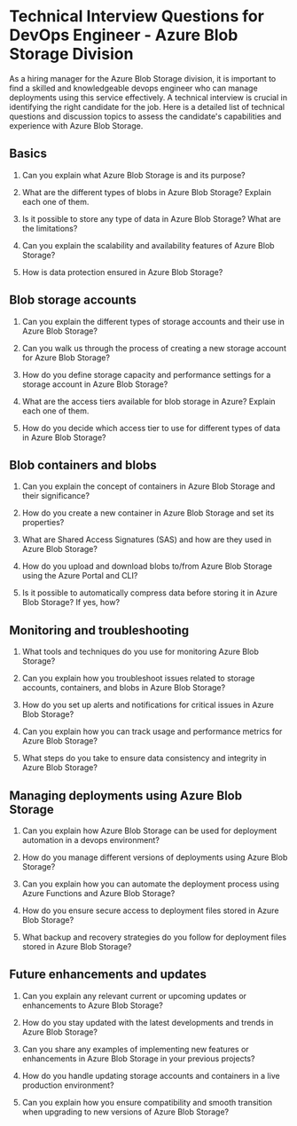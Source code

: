 

# Technical Interview Questions for DevOps Engineer - Azure Blob Storage Division

As a hiring manager for the Azure Blob Storage division, it is important to find a skilled and knowledgeable devops engineer who can manage deployments using this service effectively. A technical interview is crucial in identifying the right candidate for the job. Here is a detailed list of technical questions and discussion topics to assess the candidate's capabilities and experience with Azure Blob Storage.

## Basics

1. Can you explain what Azure Blob Storage is and its purpose?

2. What are the different types of blobs in Azure Blob Storage? Explain each one of them.

3. Is it possible to store any type of data in Azure Blob Storage? What are the limitations?

4. Can you explain the scalability and availability features of Azure Blob Storage?

5. How is data protection ensured in Azure Blob Storage?

## Blob storage accounts

1. Can you explain the different types of storage accounts and their use in Azure Blob Storage?

2. Can you walk us through the process of creating a new storage account for Azure Blob Storage? 

3. How do you define storage capacity and performance settings for a storage account in Azure Blob Storage?

4. What are the access tiers available for blob storage in Azure? Explain each one of them.

5. How do you decide which access tier to use for different types of data in Azure Blob Storage?

## Blob containers and blobs

1. Can you explain the concept of containers in Azure Blob Storage and their significance?

2. How do you create a new container in Azure Blob Storage and set its properties?

3. What are Shared Access Signatures (SAS) and how are they used in Azure Blob Storage?

4. How do you upload and download blobs to/from Azure Blob Storage using the Azure Portal and CLI?

5. Is it possible to automatically compress data before storing it in Azure Blob Storage? If yes, how?

## Monitoring and troubleshooting

1. What tools and techniques do you use for monitoring Azure Blob Storage?

2. Can you explain how you troubleshoot issues related to storage accounts, containers, and blobs in Azure Blob Storage?

3. How do you set up alerts and notifications for critical issues in Azure Blob Storage?

4. Can you explain how you can track usage and performance metrics for Azure Blob Storage?

5. What steps do you take to ensure data consistency and integrity in Azure Blob Storage?

## Managing deployments using Azure Blob Storage

1. Can you explain how Azure Blob Storage can be used for deployment automation in a devops environment?

2. How do you manage different versions of deployments using Azure Blob Storage?

3. Can you explain how you can automate the deployment process using Azure Functions and Azure Blob Storage?

4. How do you ensure secure access to deployment files stored in Azure Blob Storage?

5. What backup and recovery strategies do you follow for deployment files stored in Azure Blob Storage?

## Future enhancements and updates

1. Can you explain any relevant current or upcoming updates or enhancements to Azure Blob Storage?

2. How do you stay updated with the latest developments and trends in Azure Blob Storage?

3. Can you share any examples of implementing new features or enhancements in Azure Blob Storage in your previous projects?

4. How do you handle updating storage accounts and containers in a live production environment?

5. Can you explain how you ensure compatibility and smooth transition when upgrading to new versions of Azure Blob Storage?